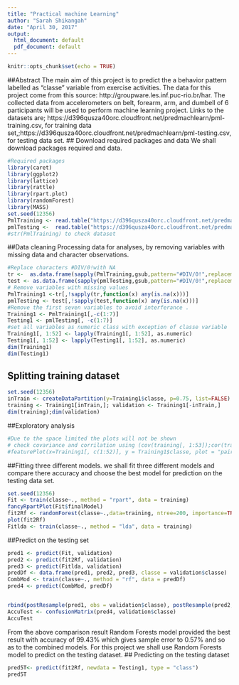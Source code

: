 ---
title: "Practical machine Learning"
author: "Sarah Shikangah"
date: "April 30, 2017"
output:
  html_document: default
  pdf_document: default
---

```{r setup, include=FALSE}
knitr::opts_chunk$set(echo = TRUE)
```
##Abstract
The main aim of this project is to predict the a behavior pattern labelled as "classe" variable from exercise activities. The data for this project come from this source: http://groupware.les.inf.puc-rio.br/har. The collected data from accelerometers on belt, forearm, arm, and dumbell of 6 participants will be used to perform machine learning project. Links to the datasets are; https://d396qusza40orc.cloudfront.net/predmachlearn/pml-training.csv, for training data set,;https://d396qusza40orc.cloudfront.net/predmachlearn/pml-testing.csv, for testing data set.
## Download required packages and data
We shall download packages required and data.
```{r data, echo = TRUE}
#Required packages
library(caret)
library(ggplot2)
library(lattice)
library(rattle)
library(rpart.plot)
library(randomForest)
library(MASS)
set.seed(12356)
PmlTraining <- read.table("https://d396qusza40orc.cloudfront.net/predmachlearn/pml-training.csv", header = TRUE, sep = ",", dec = ".", na.strings=c("NA","#DIV/0!",""))
pmlTesting <-  read.table("https://d396qusza40orc.cloudfront.net/predmachlearn/pml-testing.csv", header = TRUE, sep = ",", dec = ".", na.strings=c("NA","#DIV/0!",""))
#str(PmlTraining) to check dataset
```
##Data cleaning
Processing data for analyses, by removing variables with missing data and character observations.

```{r data clean, echo=TRUE}
#Replace characters #DIV/0!with NA
tr <-  as.data.frame(sapply(PmlTraining,gsub,pattern="#DIV/0!",replacement="NA"))
test <- as.data.frame(sapply(pmlTesting,gsub,pattern="#DIV/0!",replacement="NA"))
# Remove variables with missing values
PmlTraining1 <-tr[,!sapply(tr,function(x) any(is.na(x)))]
pmlTesting <- test[,!sapply(test,function(x) any(is.na(x)))]
#Remove the first seven variables to avoid interferance .
Training1 <- PmlTraining1[,-c(1:7)]
Testing1 <- pmlTesting[, -c(1:7)]
#set all variables as numeric class with exception of classe variable
Training1[, 1:52] <- lapply(Training1[, 1:52], as.numeric)
Testing1[, 1:52] <- lapply(Testing1[, 1:52], as.numeric)
dim(Training1)
dim(Testing1)

```

## Splitting training dataset

```{r split data, echo= TRUE}
set.seed(12356)
inTrain <- createDataPartition(y=Training1$classe, p=0.75, list=FALSE)
training <- Training1[inTrain,]; validation <- Training1[-inTrain,]
dim(training);dim(validation)

```
##Exploratory analysis

```{r plots, echo=TRUE}
#Due to the space limited the plots will not be shown
# check covariance and corrilation using (cov(training[, 1:53]);cor(training[, 1:53]))
#featurePlot(x=Training1[, c(1:52)], y = Training1$classe, plot = "pairs")

```
##Fitting three different models.
we shall fit three different models and compare there accuracy and choose the best model for prediction on the testing data set. 
```{r model, echo=TRUE}
set.seed(12356)
Fit <- train(classe~., method = "rpart", data = training)
fancyRpartPlot(Fit$finalModel)
fit2Rf <- randomForest(classe~.,data=training, ntree=200, importance=TRUE)
plot(fit2Rf)
Fitlda <- train(classe~., method = "lda", data = training)

```

##Predict on the testing set
```{r predict, echo= TRUE}
pred1 <- predict(Fit, validation)
pred2 <- predict(fit2Rf, validation)
pred3 <- predict(Fitlda, validation)
predDf <- data.frame(pred1, pred2, pred3, classe = validation$classe)
CombMod <- train(classe~., method = "rf", data = predDf)
pred4 <- predict(CombMod, predDf)


rbind(postResample(pred1, obs = validation$classe), postResample(pred2, obs = validation$classe), postResample(pred3, obs = validation$classe), postResample(pred4, obs = validation$classe))
AccuTest <- confusionMatrix(pred4, validation$classe)
AccuTest
```
From the above comparison result Random Forests model provided the best result with accuracy of 99.43%  which gives sample error to 0.57% and so as to the combined models. For this project we shall use Random Forests model to predict on the testing dataset.
## Predicting on the testing dataset
```{r predict test, echo = TRUE}
pred5T<- predict(fit2Rf, newdata = Testing1, type = "class")
pred5T

```
